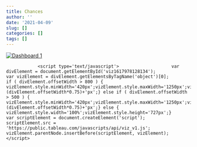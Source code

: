 ```yaml
---
title: Chances
author: ''
date: '2021-04-09'
slug: []
categories: []
tags: []
---
```


<div class='tableauPlaceholder' id='viz1617978128134' style='position: relative'><noscript><a href='#'><img alt='Dashboard 1 ' src='https:&#47;&#47;public.tableau.com&#47;static&#47;images&#47;Co&#47;ControllingtheChances&#47;Dashboard1&#47;1_rss.png' style='border: none' /></a></noscript><object class='tableauViz'  style='display:none;'><param name='host_url' value='https%3A%2F%2Fpublic.tableau.com%2F' /> <param name='embed_code_version' value='3' /> <param name='site_root' value='' /><param name='name' value='ControllingtheChances&#47;Dashboard1' /><param name='tabs' value='no' /><param name='toolbar' value='yes' /><param name='static_image' value='https:&#47;&#47;public.tableau.com&#47;static&#47;images&#47;Co&#47;ControllingtheChances&#47;Dashboard1&#47;1.png' /> <param name='animate_transition' value='yes' /><param name='display_static_image' value='yes' /><param name='display_spinner' value='yes' /><param name='display_overlay' value='yes' /><param name='display_count' value='yes' /><param name='language' value='en' /><param name='filter' value='publish=yes' /></object></div>                <script type='text/javascript'>                    var divElement = document.getElementById('viz1617978128134');                    var vizElement = divElement.getElementsByTagName('object')[0];                    if ( divElement.offsetWidth > 800 ) { vizElement.style.minWidth='420px';vizElement.style.maxWidth='1250px';vizElement.style.width='100%';vizElement.style.minHeight='587px';vizElement.style.maxHeight='887px';vizElement.style.height=(divElement.offsetWidth*0.75)+'px';} else if ( divElement.offsetWidth > 500 ) { vizElement.style.minWidth='420px';vizElement.style.maxWidth='1250px';vizElement.style.width='100%';vizElement.style.minHeight='587px';vizElement.style.maxHeight='887px';vizElement.style.height=(divElement.offsetWidth*0.75)+'px';} else { vizElement.style.width='100%';vizElement.style.height='727px';}                     var scriptElement = document.createElement('script');                    scriptElement.src = 'https://public.tableau.com/javascripts/api/viz_v1.js';                    vizElement.parentNode.insertBefore(scriptElement, vizElement);                </script>